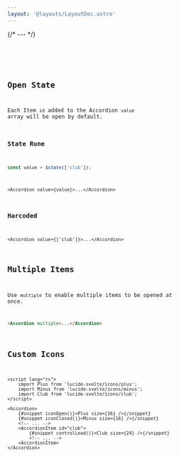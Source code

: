 ```yaml
---
layout: '@layouts/LayoutDoc.astro'
---
```




{/* --- */}

<Preview client:load>
	<Fragment slot="preview">
		<Example client:load />
	</Fragment>
	<Fragment slot="code">
		<Code code={ExampleRaw} lang="svelte" />
	</Fragment>
</Preview>

## Open State

Each Item `id` added to the Accordion `value` array will be open by default.

### State Rune

```ts
const value = $state(['club']);
```

```tsx
<Accordion value={value}>...</Accordion>
```

### Harcoded

```tsx
<Accordion value={['club']}>...</Accordion>
```

## Multiple Items

Use `multiple` to enable multiple items to be opened at once.

```html
<Accordion multiple>...</Accordion>
```

## Custom Icons

```svelte
<script lang="ts">
	import Plus from 'lucide-svelte/icons/plus';
	import Minus from 'lucide-svelte/icons/minus';
	import Club from 'lucide-svelte/icons/club';
</script>

<Accordion>
    {#snippet iconOpen()}<Plus size={16} />{/snippet}
    {#snippet iconClosed()}<Minus size={16} />{/snippet}
    <!-- ... -->
	<AccordionItem id="club">
    	{#snippet controlLead()}<Club size={24} />{/snippet}
    	<!-- ... -->
	<AccordionItem>
</Accordion>
```
